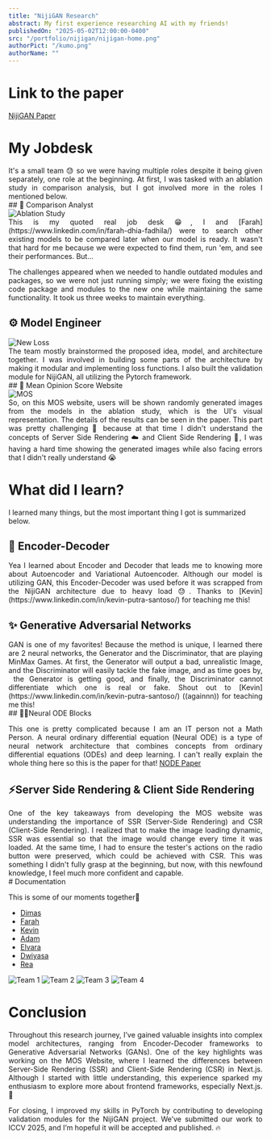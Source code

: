 ```yaml
---
title: "NijiGAN Research"
abstract: My first experience researching AI with my friends!
publishedOn: "2025-05-02T12:00:00-0400"
src: "/portfolio/nijigan/nijigan-home.png"
authorPict: "/kumo.png"
authorName: ""
---
```


# Link to the paper

[NijiGAN Paper](https://arxiv.org/abs/2412.19455)

# My Jobdesk

<div align="justify">
  It's a small team 😓 so we were having multiple roles despite it being given
  separately, one role at the beginning. At first, I was tasked with an ablation
  study in comparison analysis, but I got involved more in the roles I mentioned
  below.
</div>
## 🔎 Comparison Analyst

<div className="flex justify-center pb-10 pt-10">
  <Image
    src="/portfolio/nijigan/ablation-study.png"
    alt="Ablation Study"
    layout="responsive"
    width={1920}
    height={1080}
    quality={100}
    className="h-auto w-full"
  />
</div>

<div align="justify">
  This is my quoted real job desk 😁, I and
  [Farah](https://www.linkedin.com/in/farah-dhia-fadhila/) were to search other
  existing models to be compared later when our model is ready. It wasn't that
  hard for me because we were expected to find them, run 'em, and see their
  performances. But...

The challenges appeared when we needed to handle outdated modules and packages,
so we were not just running simply; we were fixing the existing code package and modules to the new
one while maintaining the same functionality. It took us three weeks to maintain everything.

</div>

## ⚙️ Model Engineer

<div className="flex justify-center pb-10 pt-10">
  <Image
    src="/portfolio/nijigan/new-loss-function.jpg"
    alt="New Loss"
    layout="responsive"
    width={1920}
    height={1080}
    quality={100}
    className="h-auto w-full"
  />
</div>
<div align="justify">
  The team mostly brainstormed the proposed idea, model, and architecture
  together. I was involved in building some parts of the architecture by making
  it modular and implementing loss functions. I also built the validation module
  for NijiGAN, all utilizing the Pytorch framework.
</div>
## 💯 Mean Opinion Score Website

<div className="flex justify-center pb-10 pt-10">
  <Image
    src="/portfolio/nijigan/development-mos.jpg"
    alt="MOS"
    layout="responsive"
    width={1920}
    height={1080}
    quality={100}
    className="h-auto w-full"
  />
</div>
<div align="justify">
  So, on this MOS website, users will be shown randomly generated images from
  the models in the ablation study, which is the UI's visual representation. The
  details of the results can be seen in the paper. This part was pretty
  challenging 💢 because at that time I didn't understand the concepts of Server
  Side Rendering ☁️ and Client Side Rendering 👤, I was having a hard time
  showing the generated images while also facing errors that I didn't really
  understand 😭
</div>

# What did I learn?

I learned many things, but the most important thing I got is summarized below.

## 🤖 Encoder-Decoder

<div align="justify">
  Yea I learned about Encoder and Decoder that leads me to knowing more about
  Autoencoder and Variational Autoencoder. Although our model is utilizing GAN,
  this Encoder-Decoder was used before it was scrapped from the NijiGAN
  architecture due to heavy load 😓. Thanks to
  [Kevin](https://www.linkedin.com/in/kevin-putra-santoso/) for teaching me
  this!
</div>

## ✨ Generative Adversarial Networks

<div align="justify">
  GAN is one of my favorites! Because the method is unique, I learned there are
  2 neural networks, the Generator and the Discriminator, that are playing
  MinMax Games. At first, the Generator will output a bad, unrealistic Image,
  and the Discriminator will easily tackle the fake image, and as time goes by,
   the Generator is getting good, and finally, the Discriminator cannot
  differentiate which one is real or fake. Shout out to
  [Kevin](https://www.linkedin.com/in/kevin-putra-santoso/) ((againnn)) for
  teaching me this!
</div>
## 👩‍🔬Neural ODE Blocks
<div align="justify">

This one is pretty complicated because I am an IT person not a Math Person. A neural ordinary differential equation (Neural ODE) is a type of
neural network architecture that combines concepts from ordinary differential equations
(ODEs) and deep learning. I can't really explain the whole thing here so this is
the paper for that! [NODE Paper](https://arxiv.org/abs/1806.07366)

</div>

## ⚡Server Side Rendering & Client Side Rendering

<div align="justify">
  One of the key takeaways from developing the MOS website was understanding the
  importance of SSR (Server-Side Rendering) and CSR (Client-Side Rendering). I
  realized that to make the image loading dynamic, SSR was essential so that the
  image would change every time it was loaded. At the same time, I had to ensure
  the tester's actions on the radio button were preserved, which could be
  achieved with CSR. This was something I didn't fully grasp at the beginning,
  but now, with this newfound knowledge, I feel much more confident and capable.
</div>
# Documentation

This is some of our moments together💙

- [Dimas](https://www.linkedin.com/in/dimas-prihady-setyawan-47a66821a/)
- [Farah](https://www.linkedin.com/in/farah-dhia-fadhila/)
- [Kevin](https://www.linkedin.com/in/kevin-putra-santoso/)
- [Adam](https://www.linkedin.com/in/adam-haidar-06b5671b4/)
- [Elvara](https://www.linkedin.com/in/mariateresiaelvara/)
- [Dwiyasa](https://www.linkedin.com/in/dwiyasa-nakula/)
- [Rea](https://www.linkedin.com/in/jeany-aurellia/)

<div className="flex flex-col items-center justify-center pb-10 pt-10">
  <Image
    src="/portfolio/nijigan/team-photo-1.jpg"
    alt="Team 1"
    layout="responsive"
    width={1920}
    height={1080}
    quality={100}
    className="h-auto w-full"
  />
  <Image
    src="/portfolio/nijigan/team-photo-2.jpg"
    alt="Team 2"
    layout="responsive"
    width={1920}
    height={1080}
    quality={100}
    className="h-auto w-full"
  />
  <Image
    src="/portfolio/nijigan/team-photo-3.jpg"
    alt="Team 3"
    layout="responsive"
    width={1920}
    height={1080}
    quality={100}
    className="h-auto w-full"
  />
  <Image
    src="/portfolio/nijigan/team-photo-4.jpg"
    alt="Team 4"
    layout="responsive"
    width={1920}
    height={1080}
    quality={100}
    className="h-auto w-full"
  />
</div>

# Conclusion

<div align="justify">
  Throughout this research journey, I’ve gained valuable insights into complex
  model architectures, ranging from Encoder-Decoder frameworks to Generative
  Adversarial Networks (GANs). One of the key highlights was working on the MOS
  Website, where I learned the differences between Server-Side Rendering (SSR)
  and Client-Side Rendering (CSR) in Next.js. Although I started with little
  understanding, this experience sparked my enthusiasm to explore more about
  frontend frameworks, especially Next.js. 🤍

For closing, I improved my skills in PyTorch by contributing to developing validation modules for the NijiGAN project. We’ve submitted our work to ICCV 2025, and I’m hopeful it will be accepted and published. 🔥

</div>
